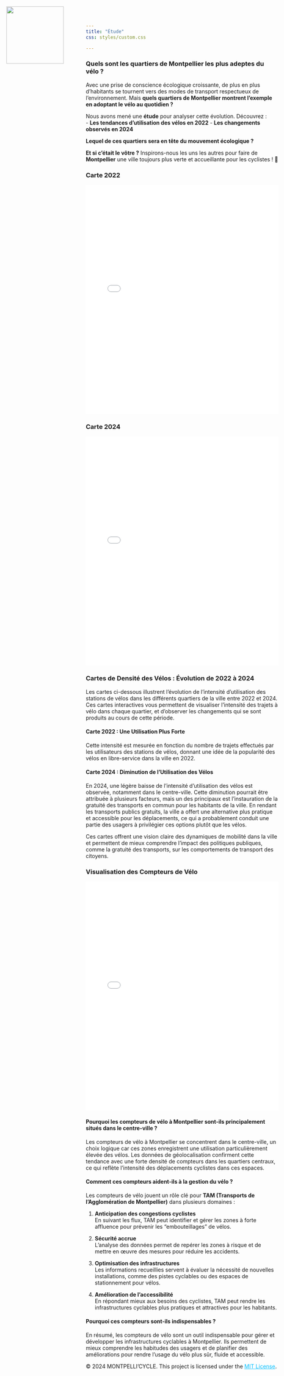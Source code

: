 ```yaml
---
title: "Étude"
css: styles/custom.css

---
```

![ ](images/logo.png){style="position: absolute; top: 20px; left: 20px; width: 150px; height: auto;"}


### Quels sont les quartiers de Montpellier les plus adeptes du vélo ?  

Avec une prise de conscience écologique croissante, de plus en plus d’habitants se tournent vers des modes de transport respectueux de l’environnement. Mais **quels quartiers de Montpellier montrent l’exemple en adoptant le vélo au quotidien ?**  

Nous avons mené une **étude** pour analyser cette évolution. Découvrez :  
- **Les tendances d’utilisation des vélos en 2022**
- **Les changements observés en 2024**  

**Lequel de ces quartiers sera en tête du mouvement écologique ?**

**Et si c’était le vôtre ?** Inspirons-nous les uns les autres pour faire de **Montpellier** une ville toujours plus verte et accueillante pour les cyclistes ! 🌿

::: {.container .row}

::: {.col-sm-6}
### Carte 2022
<iframe
    src="intensite_2022.html"
    width="100%"
    height="600px"
    frameborder="0"
    scrolling="no">
</iframe>
:::

::: {.col-sm-6}
### Carte 2024
<iframe
    src="intensite_2024.html"
    width="100%"
    height="600px"
    frameborder="0"
    scrolling="no">
</iframe>
:::

:::

### Cartes de Densité des Vélos : Évolution de 2022 à 2024
Les cartes ci-dessous illustrent l'évolution de l'intensité d'utilisation des stations de vélos dans les différents quartiers de la ville entre 2022 et 2024. Ces cartes interactives vous permettent de visualiser l'intensité des trajets à vélo dans chaque quartier, et d’observer les changements qui se sont produits au cours de cette période.

#### Carte 2022 : Une Utilisation Plus Forte
Cette intensité est mesurée en fonction du nombre de trajets effectués par les utilisateurs des stations de vélos, donnant une idée de la popularité des vélos en libre-service dans la ville en 2022.

#### Carte 2024 : Diminution de l'Utilisation des Vélos
En 2024, une légère baisse de l'intensité d'utilisation des vélos est observée, notamment dans le centre-ville. Cette diminution pourrait être attribuée à plusieurs facteurs, mais un des principaux est l'instauration de la gratuité des transports en commun pour les habitants de la ville. En rendant les transports publics gratuits, la ville a offert une alternative plus pratique et accessible pour les déplacements, ce qui a probablement conduit une partie des usagers à privilégier ces options plutôt que les vélos.


Ces cartes offrent une vision claire des dynamiques de mobilité dans la ville et permettent de mieux comprendre l'impact des politiques publiques, comme la gratuité des transports, sur les comportements de transport des citoyens.

### Visualisation des Compteurs de Vélo


<iframe
    src="OCP.html"
    width="100%"
    height="600px"
    frameborder="0"
    scrolling="no">
</iframe>


#### Pourquoi les compteurs de vélo à Montpellier sont-ils principalement situés dans le centre-ville ?

Les compteurs de vélo à Montpellier se concentrent dans le centre-ville, un choix logique car ces zones enregistrent une utilisation particulièrement élevée des vélos. Les données de géolocalisation confirment cette tendance avec une forte densité de compteurs dans les quartiers centraux, ce qui reflète l'intensité des déplacements cyclistes dans ces espaces.

#### Comment ces compteurs aident-ils à la gestion du vélo ?

Les compteurs de vélo jouent un rôle clé pour **TAM (Transports de l'Agglomération de Montpellier)** dans plusieurs domaines :

1. **Anticipation des congestions cyclistes**  
   En suivant les flux, TAM peut identifier et gérer les zones à forte affluence pour prévenir les "embouteillages" de vélos.

2. **Sécurité accrue**  
   L’analyse des données permet de repérer les zones à risque et de mettre en œuvre des mesures pour réduire les accidents.

3. **Optimisation des infrastructures**  
   Les informations recueillies servent à évaluer la nécessité de nouvelles installations, comme des pistes cyclables ou des espaces de stationnement pour vélos.

4. **Amélioration de l’accessibilité**  
   En répondant mieux aux besoins des cyclistes, TAM peut rendre les infrastructures cyclables plus pratiques et attractives pour les habitants.

#### Pourquoi ces compteurs sont-ils indispensables ?

En résumé, les compteurs de vélo sont un outil indispensable pour gérer et développer les infrastructures cyclables à Montpellier. Ils permettent de mieux comprendre les habitudes des usagers et de planifier des améliorations pour rendre l’usage du vélo plus sûr, fluide et accessible.


<footer>
  <p>
    &copy; 2024 MONTPELLI'CYCLE. This project is licensed under the 
    <a href="license.html" target="_blank" style="color: #00bfff;">MIT License</a>.
  </p>
</footer>
